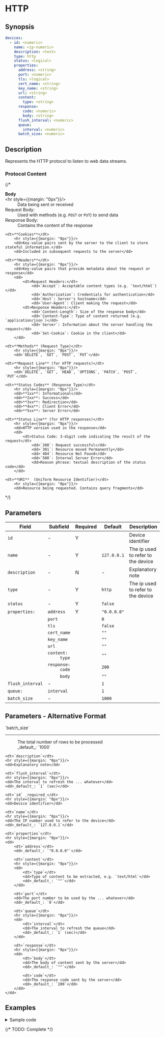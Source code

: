# HTTP

## Synopsis

```yaml
devices:
  - id: <numeric>
    name: <ip-numeric>
    description: <text>
    type: http
    status: <logical>
    properties:
      address: <string>
      port: <numeric>
      tls: <logical>
      cert_name: <string>
      key_name: <string>
      url: <string>
      content:
        type: <string>
      response:
        code: <numeric>
        body: <string>
      flush_interval: <numeric>
      queue:
        interval: <numeric>
      batch_size: <numeric>
```

## Description

Represents the HTTP protocol to listen to web data streams.

### Protocol Content

{/* <dl>
	<dt>**Body**</dt>
		<hr style={{margin: "0px"}}/>
		<dd>Data being sent or received</dd>
		<dd>
			<dt>Request Body:</dt>
				<dd>Used with methods (e.g. `POST` or `PUT`) to send data</dd>
				<dt>Response Body:</dt>
				<dd>Contains the content of the response</dd>
		</dd>

	<dt>**Cookies**</dt>
		<hr style={{margin: "0px"}}/>
		<dd>Key-value pairs sent by the server to the client to store stateful information.</dd>
		<dd>Included in subsequent requests to the server</dd>

	<dt>**Headers**</dt>
		<hr style={{margin: "0px"}}/>
		<dd>Key-value pairs that provide metadata about the request or response</dd>
		<dd>
			<dt>Request Headers:</dt>
				<dd>`Accept`: Acceptable content types (e.g. `text/html`)</dd>
				<dd>`Authorization`: Credentials for authentication</dd>
				<dd>`Host`: Server's hostname</dd>
				<dd>`User-Agent`: Client making the request</dd>
			<dt>Response Headers:</dt>
				<dd>`Content-Length`: Size of the response body</dd>
				<dd>`Content-Type`: Type of content returned (e.g. `application/json`)</dd>
				<dd>`Server`: Information about the server handling the request</dd>
				<dd>`Set-Cookie`: Cookie in the client</dd>
		</dd>

	<dt>**Methods** (Request Type)</dt>
		<hr style={{margin: "0px"}}/>
		<dd>`DELETE`, `GET`, `POST`, `PUT`</dd>

	<dt>**Request Line** (for HTTP requests)</dt>
		<hr style={{margin: "0px"}}/>
		<dd>`DELETE`, `GET`, `HEAD`, `OPTIONS`, `PATCH`, `POST`, `PUT`</dd>

	<dt>**Status Codes** (Response Type)</dt>
		<hr style={{margin: "0px"}}/>
		<dd>**1xx**: Informational</dd>
		<dd>**2xx**: Success</dd>
		<dd>**3xx**: Redirection</dd>
		<dd>**4xx**: Client Error</dd>
		<dd>**5xx**: Server Error</dd>

	<dt>**Status Line** (for HTTP responses)</dt>
		<hr style={{margin: "0px"}}/>
		<dd>HTTP version used in the response</dd>
		<dd>
			<dt>Status Code: 3-digit code indicating the result of the request</dt>
				<dd>`200`: Request successful</dd>
				<dd>`301`: Resource moved Permanently</dd>
				<dd>`404`: Resource Not Found</dd>
				<dd>`500`: Internal Server Error</dd>
				<dd>Reason phrase: textual description of the status code</dd>
		</dd>

	<dt>**URI**  (Uniform Resource Identifier)</dt>
		<hr style={{margin: "0px"}}/>
		<dd>Resource being requested. Contains query fragments</dd>
</dl> */}

## Parameters

|Field|Subfield|Required|Default|Description|
|---|---|---|---|---|
|`id`|-|Y||Device identifier|
|`name`|-|Y|`127.0.0.1`|The ip used to refer to the device|
|`description`|-|N|-|Explanatory note|
|`type`|-|Y|`http`|The ip used to refer to the device|
|`status`|-|Y|`false`||
|`properties:`|`address`|Y|`"0.0.0.0"`||
||`port`||`0`||
||`tls`||`false`||
||`cert_name`||`""`||
||`key_name`||`""`||
||`url`||`""`||
||<dt>`content:`</dt><dd>`type`</dd>||`""`||
||<dt>`response:`</dt><dd>`code`</dd>||`200`||
||<dd>`body`</dd>||`""`|
|`flush_interval`|-||`1`||
|`queue:`|`interval`||`1`||
|`batch_size`|-||`1000`||

## Parameters - Alternative Format

<dl>
	<dt>`batch_size`</dt>
	<hr style={{margin: "0px"}}/>
	<dd>The total number of rows to be processed</dd>
	<dd>_default_: `1000`</dd>

	<dt>`description`</dt>
	<hr style={{margin: "0px"}}/>
	<dd>Explanatory note</dd>

	<dt>`flush_interval`</dt>
	<hr style={{margin: "0px"}}/>
	<dd>The interval to refresh the ... whatever</dd>
	<dd>_default_: `1` (sec)</dd>

	<dt>`id` _required_</dt>
	<hr style={{margin: "0px"}}/>
	<dd>Device identifier</dd>

	<dt>`name`</dt>
	<hr style={{margin: "0px"}}/>
	<dd>The IP number used to refer to the device</dd>
	<dd>_default_: `127.0.0.1`</dd>

	<dt>`properties`</dt>
	<hr style={{margin: "0px"}}/>
	<dd>
		<dt>`address`</dt>
		<dd>_default_: `"0.0.0.0"`</dd>

		<dt>`content`</dt>
    	<hr style={{margin: "0px"}}/>
		<dd>
			<dt>`type`</dt>
			<dd>Type of content to be extracted, e.g. `text/html`</dd>
			<dd>_default_: `""`</dd>
		</dd>

		<dt>`port`</dt>
		<dd>The port number to be used by the ... whatever</dd>
		<dd>_default_: `0`</dd>

		<dt>`queue`</dt>
		<hr style={{margin: "0px"}}/>
		<dd>
			<dt>`interval`</dt>
			<dd>The interval to refresh the queue</dd>
			<dd>_default_: `1` (sec)</dd>
		</dd>

		<dt>`response`</dt>
		<hr style={{margin: "0px"}}/>
		<dd>
			<dt>`body`</dt>
			<dd>The body of content sent by the server</dd>
			<dd>_default_: `""`</dd>

			<dt>`code`</dt>
			<dd>The response code sent by the server</dd>
			<dd>_default_: `200`</dd>
		</dd>
	</dd>
</dl>

## Examples

<details>
<summary>Sample code</summary>
```yaml
```
</details>

{/* TODO: Complete */}
